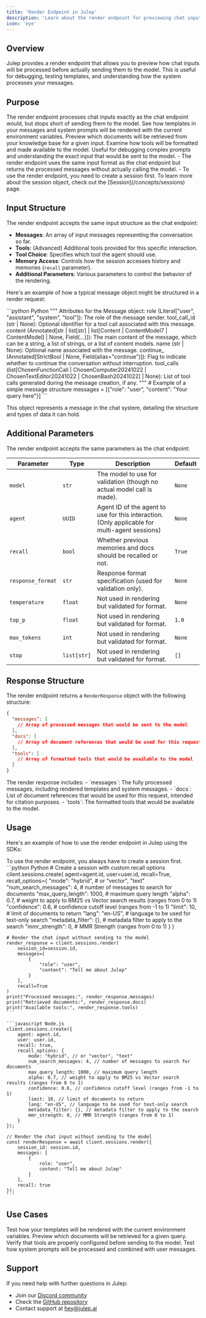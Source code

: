 ```yaml
---
title: 'Render Endpoint in Julep'
description: 'Learn about the render endpoint for previewing chat inputs before sending them to the model'
icon: 'eye'
---
```


## Overview

Julep provides a render endpoint that allows you to preview how chat inputs will be processed before actually sending them to the model. This is useful for debugging, testing templates, and understanding how the system processes your messages.

## Purpose

<Steps>
  <Step title="Preview Processing">
    The render endpoint processes chat inputs exactly as the chat endpoint would, but stops short of sending them to the model.
  </Step>
  <Step title="Template Rendering">
    See how templates in your messages and system prompts will be rendered with the current environment variables.
  </Step>
  <Step title="Document Retrieval">
    Preview which documents will be retrieved from your knowledge base for a given input.
  </Step>
  <Step title="Tool Configuration">
    Examine how tools will be formatted and made available to the model.
  </Step>
  <Step title="Debugging">
    Useful for debugging complex prompts and understanding the exact input that would be sent to the model.
  </Step>
</Steps>

<Info>  
  - The render endpoint uses the same input format as the chat endpoint but returns the processed messages without actually calling the model.
  - To use the render endpoint, you need to create a session first. To learn more about the session object, check out the [Session](/concepts/sessions) page.
</Info>

## Input Structure

The render endpoint accepts the same input structure as the chat endpoint:

- **Messages**: An array of input messages representing the conversation so far.
- **Tools**: (Advanced) Additional tools provided for this specific interaction.
- **Tool Choice**: Specifies which tool the agent should use.
- **Memory Access**: Controls how the session accesses history and memories (`recall` parameter).
- **Additional Parameters**: Various parameters to control the behavior of the rendering.

Here's an example of how a typical message object might be structured in a render request:

<Accordion title="Message Object Structure">
  ```python Python
    """
    Attributes for the Message object:
        role (Literal["user", "assistant", "system", "tool"]): The role of the message sender.
        tool_call_id (str | None): Optional identifier for a tool call associated with this message.
        content (Annotated[str | list[str] | list[Content | ContentModel7 | ContentModel] | None, Field(...)]): The main content of the message, which can be a string, a list of strings, or a list of content models.
        name (str | None): Optional name associated with the message.
        continue_ (Annotated[StrictBool | None, Field(alias="continue")]): Flag to indicate whether to continue the conversation without interruption.
        tool_calls (list[ChosenFunctionCall | ChosenComputer20241022 | ChosenTextEditor20241022 | ChosenBash20241022] | None): List of tool calls generated during the message creation, if any.
    """
    # Example of a simple message structure
    messages = [{"role": "user", "content": "Your query here"}]
  ```
  <p>This object represents a message in the chat system, detailing the structure and types of data it can hold.</p>
</Accordion>

## Additional Parameters

The render endpoint accepts the same parameters as the chat endpoint:

| Parameter           | Type    | Description                                      | Default  |
|---------------------|---------|--------------------------------------------------|----------|
| `model`             | `str`   | The model to use for validation (though no actual model call is made). | `None` |
| `agent`             | `UUID`  | Agent ID of the agent to use for this interaction. (Only applicable for multi-agent sessions) | `None` |
| `recall`            | `bool`  | Whether previous memories and docs should be recalled or not. | `True` |
| `response_format`   | `str`   | Response format specification (used for validation only). | `None` |
| `temperature`       | `float` | Not used in rendering but validated for format. | `None` |
| `top_p`             | `float` | Not used in rendering but validated for format. | `1.0` |
| `max_tokens`        | `int`   | Not used in rendering but validated for format. | `None` |
| `stop`              | `list[str]` | Not used in rendering but validated for format. | `[]` |

## Response Structure

The render endpoint returns a `RenderResponse` object with the following structure:

```json
{
  "messages": [
    // Array of processed messages that would be sent to the model
  ],
  "docs": [
    // Array of document references that would be used for this request
  ],
  "tools": [
    // Array of formatted tools that would be available to the model
  ]
}
```

<Info>
  The render response includes:
  - `messages`: The fully processed messages, including rendered templates and system messages.
  - `docs`: List of document references that would be used for this request, intended for citation purposes.
  - `tools`: The formatted tools that would be available to the model.
</Info>

## Usage

Here's an example of how to use the render endpoint in Julep using the SDKs:

<Info>
  To use the render endpoint, you always have to create a session first.
</Info>

<CodeGroup>
    ```python Python
    # Create a session with custom recall options
    client.sessions.create(
        agent=agent.id,
        user=user.id,
        recall=True,
        recall_options={
            "mode": "hybrid", # or "vector", "text"
            "num_search_messages": 4, # number of messages to search for documents
            "max_query_length": 1000, # maximum query length
            "alpha": 0.7, # weight to apply to BM25 vs Vector search results (ranges from 0 to 1)
            "confidence": 0.6, # confidence cutoff level (ranges from -1 to 1)
            "limit": 10, # limit of documents to return
            "lang": "en-US", # language to be used for text-only search
            "metadata_filter": {}, # metadata filter to apply to the search
            "mmr_strength": 0, # MMR Strength (ranges from 0 to 1)
        }
    )

    # Render the chat input without sending to the model
    render_response = client.sessions.render(
        session_id=session.id,
        messages=[
            {
                "role": "user",
                "content": "Tell me about Julep"
            }
        ],
        recall=True
    )
    print("Processed messages:", render_response.messages)
    print("Retrieved documents:", render_response.docs)
    print("Available tools:", render_response.tools)
    ```

    ```javascript Node.js
    client.sessions.create({
        agent: agent.id,
        user: user.id,
        recall: true,
        recall_options: {
            mode: "hybrid", // or "vector", "text"
            num_search_messages: 4, // number of messages to search for documents
            max_query_length: 1000, // maximum query length
            alpha: 0.7, // weight to apply to BM25 vs Vector search results (ranges from 0 to 1)
            confidence: 0.6, // confidence cutoff level (ranges from -1 to 1)
            limit: 10, // limit of documents to return
            lang: "en-US", // language to be used for text-only search
            metadata_filter: {}, // metadata filter to apply to the search
            mmr_strength: 0, // MMR Strength (ranges from 0 to 1)
        }
    });

    // Render the chat input without sending to the model
    const renderResponse = await client.sessions.render({
        session_id: session.id,
        messages: [
            {
                role: "user",
                content: "Tell me about Julep"
            }
        ],
        recall: true
    });
    ```
</CodeGroup>

## Use Cases

<CardGroup cols={2}>
  <Card title="Template Debugging" icon="bug">
    Test how your templates will be rendered with the current environment variables.
  </Card>
  <Card title="RAG Preview" icon="magnifying-glass">
    Preview which documents will be retrieved for a given query.
  </Card>
  <Card title="Tool Configuration" icon="wrench">
    Verify that tools are properly configured before sending to the model.
  </Card>
  <Card title="System Prompt Testing" icon="terminal">
    Test how system prompts will be processed and combined with user messages.
  </Card>
</CardGroup>

## Support

If you need help with further questions in Julep:

- Join our [Discord community](https://discord.com/invite/JTSBGRZrzj)
- Check the [GitHub repository](https://github.com/julep-ai/julep)
- Contact support at [hey@julep.ai](mailto:hey@julep.ai)